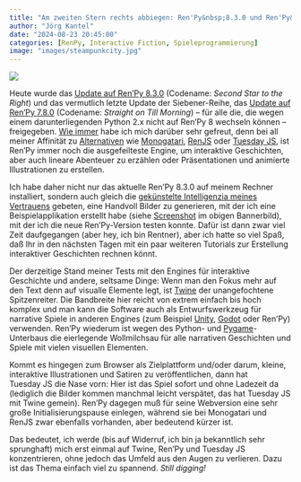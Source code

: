 ```yaml
---
title: "Am zweiten Stern rechts abbiegen: Ren'Py&nbsp;8.3.0 und Ren'Py&nbsp;7.8.0 freigegeben"
author: "Jörg Kantel"
date: "2024-08-23 20:45:00"
categories: [RenPy, Interactive Fiction, Spieleprogrammierung]
image: "images/steampunkcity.jpg"
---
```


[![](images/steampunkcity-b.jpg)](https://www.flickr.com/photos/schockwellenreiter/53942808930/)

Heute wurde das [Update auf Ren'Py 8.3.0](https://www.renpy.org/release/8.3.0) (Codename: *Second Star to the Right*) und das vermutlich letzte Update der Siebener-Reihe, das [Update auf Ren'Py 7.8.0](https://www.renpy.org/release/7.8.0) (Codename: *Straight on Till Morning*) -- für alle die, die wegen einem darunterliegenden Python 2.x nicht auf Ren’Py 8 wechseln können -- freigegeben. [Wie immer](https://kantel.github.io/posts/2024030503_renpy_8_2_1/) habe ich mich darüber sehr gefreut, denn bei all meiner Affinität zu [Alternativen](https://kantel.github.io/posts/2024072201_tuesdayjs_renjs/) wie [Monogatari](https://kantel.github.io/posts/2024072301_monogatari/), [RenJS](https://renjs.net/index.html) oder [Tuesday&nbsp;JS](http://cognitiones.kantel-chaos-team.de/multimedia/spieleprogrammierung/tuesdayjs.html), ist Ren'Py immer noch die ausgefeilteste Engine, um interaktive Geschichten, aber auch lineare Abenteuer zu erzählen oder Präsentationen und animierte Illustrationen zu erstellen.

Ich habe daher nicht nur das aktuelle Ren'Py 8.3.0 auf meinem Rechner installiert, sondern auch gleich die [gekünstelte Intelligenzia meines Vertrauens](http://cognitiones.kantel-chaos-team.de/technikgeschichte/rechnerundnetze/scenario.html) gebeten, eine Handvoll Bilder zu generieren, mit der ich eine Beispielapplikation erstellt habe (siehe [Screenshot](https://www.flickr.com/photos/schockwellenreiter/53942808930/) im obigen Bannerbild), mit der ich die neue Ren'Py-Version testen konnte. Dafür ist dann zwar viel Zeit daufgegangen (aber hey, ich bin Rentner), aber ich hatte so viel Spaß, daß Ihr in den nächsten Tagen mit ein paar weiteren Tutorials zur Erstellung interaktiver Geschichten rechnen könnt.

Der derzeitige Stand meiner Tests mit den Engines für interaktive Geschichte und andere, seltsame Dinge: Wenn man den Fokus mehr auf den Text denn auf visualle Elemente legt, ist [Twine](http://cognitiones.kantel-chaos-team.de/multimedia/spieleprogrammierung/twine2.html) der unangefochtene Spitzenreiter. Die Bandbreite hier reicht von extrem einfach bis hoch komplex und man kann die Software auch als Entwurfswerkzeug für narrative Spiele in anderen Engines (zum Beispiel [Unity](http://cognitiones.kantel-chaos-team.de/multimedia/spieleprogrammierung/unity.html), [Godot](http://cognitiones.kantel-chaos-team.de/multimedia/spieleprogrammierung/godot.html) oder Ren'Py) verwenden. Ren'Py wiederum ist wegen des Python- und [Pygame](http://cognitiones.kantel-chaos-team.de/multimedia/spieleprogrammierung/pygame.html)-Unterbaus die eierlegende Wollmilchsau für alle narrativen Geschichten und Spiele mit vielen visuellen Elementen.

Kommt es hingegen zum Browser als Zielplattform und/oder darum, kleine, interaktive Illustrationen und Satiren zu veröffentlichen, dann hat Tuesday&nbsp;JS die Nase vorn: Hier ist das Spiel sofort und ohne Ladezeit da (lediglich die Bilder kommen manchmal leicht verspätet, das hat Tuesday&nbsp;JS mit Twine gemein). Ren'Py dagegen muß für seine Webversion eine sehr große Initialisierungspause einlegen, während sie bei Monogatari und RenJS zwar ebenfalls vorhanden, aber bedeutend kürzer ist.

Das bedeutet, ich werde (bis auf Widerruf, ich bin ja bekanntlich sehr sprunghaft) mich erst einmal auf Twine, Ren'Py und Tuesday&nbsp;JS konzentrieren, ohne jedoch das Umfeld aus den Augen zu verlieren. Dazu ist das Thema einfach viel zu spannend. *Still digging!*